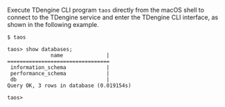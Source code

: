 Execute TDengine CLI program `taos` directly from the macOS shell to connect to the TDengine service and enter the TDengine CLI interface, as shown in the following example.

```text
$ taos

taos> show databases;
              name              |
=================================
 information_schema             |
 performance_schema             |
 db                             |
Query OK, 3 rows in database (0.019154s)

taos>
```
